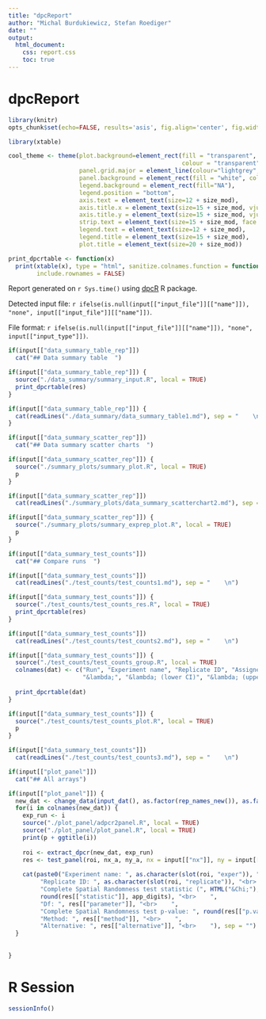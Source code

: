 ```yaml
---
title: "dpcReport"
author: "Michal Burdukiewicz, Stefan Roediger"
date: ""
output:
  html_document:
    css: report.css
    toc: true
---
```


# dpcReport

```r
library(knitr)
opts_chunk$set(echo=FALSE, results='asis', fig.align='center', fig.width=14)

library(xtable)

cool_theme <- theme(plot.background=element_rect(fill = "transparent",
                                                 colour = "transparent"),
                    panel.grid.major = element_line(colour="lightgrey", linetype = "dashed"),
                    panel.background = element_rect(fill = "white", colour = "black"),
                    legend.background = element_rect(fill="NA"),
                    legend.position = "bottom",
                    axis.text = element_text(size=12 + size_mod),
                    axis.title.x = element_text(size=15 + size_mod, vjust = -0.1), 
                    axis.title.y = element_text(size=15 + size_mod, vjust = 1),
                    strip.text = element_text(size=15 + size_mod, face = "bold"),
                    legend.text = element_text(size=12 + size_mod), 
                    legend.title = element_text(size=15 + size_mod),
                    plot.title = element_text(size=20 + size_mod))

print_dpcrtable <- function(x)
  print(xtable(x), type = "html", sanitize.colnames.function = function(x) x, digits = app_digits,
        include.rownames = FALSE)
```

Report generated on `r Sys.time()` using [dpcR](http://github.com/michbur/dpcR) R package.  

Detected input file: `r ifelse(is.null(input[["input_file"]][["name"]]), "none", input[["input_file"]][["name"]])`.  

File format: `r ifelse(is.null(input[["input_file"]][["name"]]), "none", input[["input_type"]])`.  


```r
if(input[["data_summary_table_rep"]])
  cat("## Data summary table  ")
```

```r
if(input[["data_summary_table_rep"]]) {
  source("./data_summary/summary_input.R", local = TRUE)
  print_dpcrtable(res)
}
```


```r
if(input[["data_summary_table_rep"]]) {
  cat(readLines("./data_summary/data_summary_table1.md"), sep = "    \n")
}
```



```r
if(input[["data_summary_scatter_rep"]])
  cat("## Data summary scatter charts  ")
```

```r
if(input[["data_summary_scatter_rep"]]) {
  source("./summary_plots/summary_plot.R", local = TRUE)
  p
}
```

```r
if(input[["data_summary_scatter_rep"]])
  cat(readLines("./summary_plots/data_summary_scatterchart2.md"), sep = "    \n")
```

```r
if(input[["data_summary_scatter_rep"]]) {
  source("./summary_plots/summary_exprep_plot.R", local = TRUE)
  p
}
```

```r
if(input[["data_summary_test_counts"]])
  cat("## Compare runs  ")
```

```r
if(input[["data_summary_test_counts"]])
  cat(readLines("./test_counts/test_counts1.md"), sep = "    \n")
```

```r
if(input[["data_summary_test_counts"]]) {
  source("./test_counts/test_counts_res.R", local = TRUE)
  print_dpcrtable(res)
}
```

```r
if(input[["data_summary_test_counts"]])
  cat(readLines("./test_counts/test_counts2.md"), sep = "    \n")
```

```r
if(input[["data_summary_test_counts"]]) {
  source("./test_counts/test_counts_group.R", local = TRUE)
  colnames(dat) <- c("Run", "Experiment name", "Replicate ID", "Assigned group",
                     "&lambda;", "&lambda; (lower CI)", "&lambda; (upper CI)", "k", "n")
  
  print_dpcrtable(dat)
}
```

```r
if(input[["data_summary_test_counts"]]) {
  source("./test_counts/test_counts_plot.R", local = TRUE)
  p
}
```

```r
if(input[["data_summary_test_counts"]])
  cat(readLines("./test_counts/test_counts3.md"), sep = "    \n")
```

```r
if(input[["plot_panel"]])
  cat("## All arrays")
```

```r
if(input[["plot_panel"]]) {
  new_dat <- change_data(input_dat(), as.factor(rep_names_new()), as.factor(exp_names_new()))
  for(i in colnames(new_dat)) {
    exp_run <- i
    source("./plot_panel/adpcr2panel.R", local = TRUE)
    source("./plot_panel/plot_panel.R", local = TRUE)
    print(p + ggtitle(i))
    
    roi <- extract_dpcr(new_dat, exp_run)
    res <- test_panel(roi, nx_a, ny_a, nx = input[["nx"]], ny = input[["ny"]])[[1]]
    
    cat(paste0("Experiment name: ", as.character(slot(roi, "exper")), "<br>    ", 
         "Replicate ID: ", as.character(slot(roi, "replicate")), "<br>    ",
         "Complete Spatial Randomness test statistic (", HTML("&Chi;"), "): ", 
         round(res[["statistic"]], app_digits), "<br>    ",
         "Df: ", res[["parameter"]], "<br>    ",
         "Complete Spatial Randomness test p-value: ", round(res[["p.value"]], app_digits), "<br>    ",
         "Method: ", res[["method"]], "<br>    ",
         "Alternative: ", res[["alternative"]], "<br>    "), sep = "")
  }
  
  
}
```


# R Session

```r
sessionInfo()
```